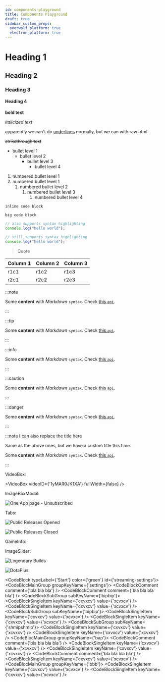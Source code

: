 ```yaml
---
id: components-playground
title: Components Playground
draft: true
sidebar_custom_props:
  overwolf_platform: true
  electron_platform: true
---
```


# Heading 1

## Heading 2

### Heading 3

#### Heading 4

**bold text**

*italicized text*

apparently we can't do <ins>underlines</ins> normally, but we can with raw html

~~strikethrough text~~

- bullet level 1
    - bullet level 2
        - bullet level 3
            - bullet level 4

1. numbered bullet level 1
2. numbered bullet level 1
    1. numbered bullet level 2
        1. numbered bullet level 3
            1. numbered bullet level 4

`inline code block`

```
big code block
```

```js
// also supports syntax highlighting
console.log("hello world");
```

```js title="code blocks can also have titles woooow"
// still supports syntax highlighting
console.log("hello world");
```

> Quote

Column 1   | Column 2              | Column 3                                                                |
---------- | ----------------------| ----------------------------------------------------------------------- |
r1c1       | r1c2                  | r1c3                                                                    |
r2c1       | r2c2                  | r2c3                                                                    |


:::note

Some **content** with _Markdown_ `syntax`. Check [this `api`](#).

:::

:::tip

Some **content** with _Markdown_ `syntax`. Check [this `api`](#).

:::

:::info

Some **content** with _Markdown_ `syntax`. Check [this `api`](#).

:::

:::caution

Some **content** with _Markdown_ `syntax`. Check [this `api`](#).

:::

:::danger

Some **content** with _Markdown_ `syntax`. Check [this `api`](#).

:::

:::note I can also replace the title here

Same as the above ones, but we have a custom title this time.

Some **content** with _Markdown_ `syntax`. Check [this `api`](#).

:::

VideoBox:

<VideoBox videoID={'1yMAR0JK1XA'} fullWidth={false} />

ImageBoxModal:

<ImageBoxModal>
  <img src={require('/assets/subs-user-flow/one-app.jpg').default} alt="One App page - Unsubscribed" />
</ImageBoxModal>

Tabs:

<Tabs>
<TabItem value="opened" label="Opened" default>

![Public Releases Opened](/assets/tools/developers-console/all-applications/release-management/public-releases-open.jpg)

</TabItem>
<TabItem value="closed" label="Closed">

![Public Releases Closed](/assets/tools/developers-console/all-applications/release-management/public-releases-closed.jpg)

</TabItem>
</Tabs>

GameInfo:

<GameInfo gameID={21566} showCompliance={true} showDocs={false}/>

ImageSlider:

<ImageSlider>

![Legendary Builds](/assets/lb-400x300.png)

![DotaPlus](/assets/dota-2-400x300.png)

</ImageSlider>

<CodeBlock typeLabel={'Start'} color={'green'} id={'streaming-settings'}>
  <CodeBlocMainGroup groupKeyName={'settings'}>
    <CodeBlockComment comment={'bla bla bla'} />
    <CodeBlockComment comment={'bla bla bla bla'} />
    <CodeBlockSubGroup subKeyName={'bipbip'}>
      <CodeBlockSingleItem keyName={'cxvxcv'} value={'xcvxcv'} />
      <CodeBlockSingleItem keyName={'cxvxcv'} value={'xcvxcv'} />
      <CodeBlockSubGroup subKeyName={'bipbip'}>
        <CodeBlockSingleItem keyName={'cxvxcv'} value={'xcvxcv'} />
        <CodeBlockSingleItem keyName={'cxvxcv'} value={'xcvxcv'} />
          <CodeBlockSubGroup subKeyName={'shmipshmip'}>
            <CodeBlockSingleItem keyName={'cxvxcv'} value={'xcvxcv'} />
            <CodeBlockSingleItem keyName={'cxvxcv'} value={'xcvxcv'} />
          </CodeBlockSubGroup>
      </CodeBlockSubGroup>
    </CodeBlockSubGroup>
  </CodeBlocMainGroup>
  <CodeBlocMainGroup groupKeyName={'bap'}>
    <CodeBlockComment comment={'bla bla bla bla'} />
    <CodeBlockSingleItem keyName={'cxvxcv'} value={'xcvxcv'} />
    <CodeBlockSingleItem keyName={'cxvxcv'} value={'xcvxcv'} />
    <CodeBlockComment comment={'bla bla bla bla'} />
    <CodeBlockSingleItem keyName={'cxvxcv'} value={'xcvxcv'} />
  </CodeBlocMainGroup>
    <CodeBlocMainGroup groupKeyName={'bbb'}>
      <CodeBlockSingleItem keyName={'cxvxcv'} value={'xcvxcv'} />
      <CodeBlockSingleItem keyName={'cxvxcv'} value={'xcvxcv'} />
  </CodeBlocMainGroup>
</CodeBlock>
